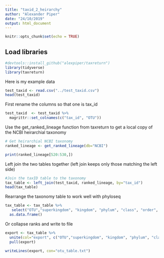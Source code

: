 ---
title: "taxid_2_heirarchy"
author: "Alexander Piper"
date: "24/10/2019"
output: html_document
---

```{r setup, include=FALSE}
knitr::opts_chunk$set(echo = TRUE)
```

## Load libraries

```{r echo=TRUE, message=FALSE, warning=FALSE}
#devtools::install_github("alexpiper/taxreturn")
library(tidyverse)
library(taxreturn)
```

Here is my example data
```{r example, warnings=FALSE}
test_taxid <- read.csv("../test_taxid.csv")
head(test_taxid)
```

First rename the columns so that one is tax_id

```{r}
test_taxid  <- test_taxid %>%
  magrittr::set_colnames(c("tax_id", "OTU"))

```

Use the get_ranked_lineage function from taxreturn to get a local copy of the NCBI heirarchial taxonomy

```{r}
# Get heirarchial NCBI taxonomy
ranked_lineage <- get_ranked_lineage(db="NCBI") 

print(ranked_lineage[520:530,])
```

Left join the two tables together (left join keeps only those matching the left side)

```{r join}
#Join the taxID table to the taxonomy
tax_table <- left_join(test_taxid, ranked_lineage, by="tax_id")
head(tax_table)
```

Rearrange the taxonomy table to work well with phyloseq

```{r rearrange}
tax_table <- tax_table %>%
   select("OTU","superkingdom", "kingdom", "phylum", "class", "order", "family", "genus", "species") %>%
  as.data.frame()

```

Or collapse ranks and write to file

```{r}
export <- tax_table %>%
  unite(col="export", c("OTU","superkingdom", "kingdom", "phylum", "class", "order", "family", "genus", "species"), sep=";") %>%
  pull(export)

writeLines(export, con="otu_table.txt")
```

